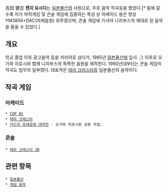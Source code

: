 吉田 健志
'''켄지 요시다'''는 [[일본물산]]의 사원으로, 주로 음악 작곡등을 했었다.[* 말에 갈수록 저가 마작게임 및 콘솔 게임에 집중하는 특성 상 아케이드 용은 항상 YM3856+DAC(자체음원) 위주였으며, 콘솔 게임에 가서야 니치부스의 재대로 된 음악을 들을 수 있었다.]

== 개요 ==

학교 졸업 이후 광고음악 등을 커리어로 삼다가, 1985년 [[일본물산]]에 입사. 그 이후로 오가와 히로시와 함께 니치부스의 독특한 음원을 제작한다. 1990년대부터는 콘솔 게임의 작곡도 업무의 일부였다. 대표작은 [[테라 크리스타]]등 일본물산의 음악이다.

== 작곡 게임 ==

=== 아케이드 ===

 * [[COP 01]]
 * [[테라 크레스타]]
 * [[키드의 호레호레 대작전]] - 오가와 히로시랑 공동 작업.

=== 콘솔 ===

 * [[테라 크레스타 3D]]

== 관련 항목 ==

 * [[일본물산]]
 * [[게임 음악]]
